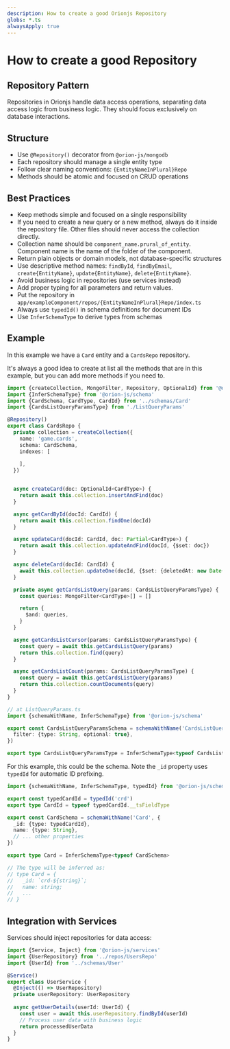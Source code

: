 ```yaml
---
description: How to create a good Orionjs Repository
globs: *.ts
alwaysApply: true
---
```

# How to create a good Repository

## Repository Pattern

Repositories in Orionjs handle data access operations, separating data access logic from business logic. They should focus exclusively on database interactions.

## Structure
- Use `@Repository()` decorator from `@orion-js/mongodb`
- Each repository should manage a single entity type
- Follow clear naming conventions: `{EntityNameInPlural}Repo`
- Methods should be atomic and focused on CRUD operations

## Best Practices
- Keep methods simple and focused on a single responsibility
- If you need to create a new query or a new method, always do it inside the repository file. Other files should never access the collection directly.
- Collection name should be `component_name.prural_of_entity`. Component name is the name of the folder of the component.
- Return plain objects or domain models, not database-specific structures
- Use descriptive method names: `findById`, `findByEmail`, `create{EntityName}`, `update{EntityName}`, `delete{EntityName}`.
- Avoid business logic in repositories (use services instead)
- Add proper typing for all parameters and return values.
- Put the repository in `app/exampleComponent/repos/{EntityNameInPlural}Repo/index.ts`
- Always use `typedId()` in schema definitions for document IDs
- Use `InferSchemaType` to derive types from schemas

## Example

In this example we have a `Card` entity and a `CardsRepo` repository.

It's always a good idea to create at list all the methods that are in this example, but you can add more methods if you need to.

```typescript
import {createCollection, MongoFilter, Repository, OptionalId} from '@orion-js/mongodb'
import {InferSchemaType} from '@orion-js/schema'
import {CardSchema, CardType, CardId} from '../schemas/Card'
import {CardsListQueryParamsType} from './ListQueryParams'

@Repository()
export class CardsRepo {
  private collection = createCollection({
    name: 'game.cards',
    schema: CardSchema,
    indexes: [
      
    ],
  })


  async createCard(doc: OptionalId<CardType>) {
    return await this.collection.insertAndFind(doc)
  }

  async getCardById(docId: CardId) {
    return await this.collection.findOne(docId)
  }

  async updateCard(docId: CardId, doc: Partial<CardType>) {
    return await this.collection.updateAndFind(docId, {$set: doc})
  }

  async deleteCard(docId: CardId) {
    await this.collection.updateOne(docId, {$set: {deletedAt: new Date()}})
  }

  private async getCardsListQuery(params: CardsListQueryParamsType) {
    const queries: MongoFilter<CardType>[] = []

    return {
      $and: queries,
    }
  }

  async getCardsListCursor(params: CardsListQueryParamsType) {
    const query = await this.getCardsListQuery(params)
    return this.collection.find(query)
  }

  async getCardsListCount(params: CardsListQueryParamsType) {
    const query = await this.getCardsListQuery(params)
    return this.collection.countDocuments(query)
  }
}

// at ListQueryParams.ts
import {schemaWithName, InferSchemaType} from '@orion-js/schema'

export const CardsListQueryParamsSchema = schemaWithName('CardsListQueryParams', {
  filter: {type: String, optional: true},
})

export type CardsListQueryParamsType = InferSchemaType<typeof CardsListQueryParamsSchema>
```

For this example, this could be the schema. Note the `_id` property uses `typedId` for automatic ID prefixing.

```typescript 
import {schemaWithName, InferSchemaType, typedId} from '@orion-js/schema'

export const typedCardId = typedId('crd')
export type CardId = typeof typedCardId.__tsFieldType

export const CardSchema = schemaWithName('Card', {
  _id: {type: typedCardId},
  name: {type: String},
  // ... other properties
})

export type Card = InferSchemaType<typeof CardSchema>

// The type will be inferred as:
// type Card = {
//   _id: `crd-${string}`;
//   name: string;
//   ...
// }
```

## Integration with Services

Services should inject repositories for data access:

```typescript
import {Service, Inject} from '@orion-js/services'
import {UserRepository} from '../repos/UsersRepo'
import {UserId} from '../schemas/User'

@Service()
export class UserService {
  @Inject(() => UserRepository)
  private userRepository: UserRepository
  
  async getUserDetails(userId: UserId) {
    const user = await this.userRepository.findById(userId)
    // Process user data with business logic
    return processedUserData
  }
}
```
